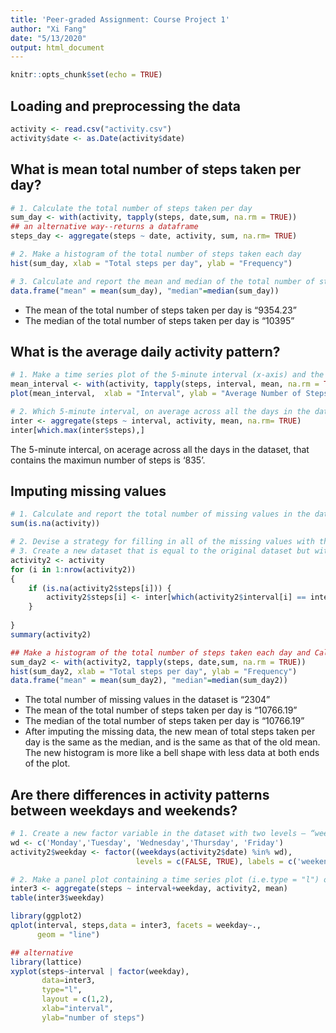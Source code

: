 ```yaml
---
title: 'Peer-graded Assignment: Course Project 1'
author: "Xi Fang"
date: "5/13/2020"
output: html_document
---
```


```r
knitr::opts_chunk$set(echo = TRUE)
```

## Loading and preprocessing the data
```r
activity <- read.csv("activity.csv")
activity$date <- as.Date(activity$date)
```

## What is mean total number of steps taken per day?
```r
# 1. Calculate the total number of steps taken per day
sum_day <- with(activity, tapply(steps, date,sum, na.rm = TRUE)) 
## an alternative way--returns a dataframe
steps_day <- aggregate(steps ~ date, activity, sum, na.rm= TRUE)

# 2. Make a histogram of the total number of steps taken each day
hist(sum_day, xlab = "Total steps per day", ylab = "Frequency")

# 3. Calculate and report the mean and median of the total number of steps taken per day
data.frame("mean" = mean(sum_day), "median"=median(sum_day))
```
* The mean of the total number of steps taken per day is “9354.23”
* The median of the total number of steps taken per day is “10395”


## What is the average daily activity pattern?
```r
# 1. Make a time series plot of the 5-minute interval (x-axis) and the average number of steps taken, averaged across all days (y-axis)
mean_interval <- with(activity, tapply(steps, interval, mean, na.rm = TRUE))
plot(mean_interval,  xlab = "Interval", ylab = "Average Number of Steps", type = "l" )

# 2. Which 5-minute interval, on average across all the days in the dataset, contains the maximum number of steps?
inter <- aggregate(steps ~ interval, activity, mean, na.rm= TRUE)
inter[which.max(inter$steps),]
```
The 5-minute intercal, on acerage across all the days in the dataset, that contains the maximun number of steps is '835'.

## Imputing missing values
```r
# 1. Calculate and report the total number of missing values in the dataset (i.e. the total number of rows with NA)
sum(is.na(activity))

# 2. Devise a strategy for filling in all of the missing values with the mean for that interval in the dataset. 
# 3. Create a new dataset that is equal to the original dataset but with the missing data filled in.
activity2 <- activity
for (i in 1:nrow(activity2)) 
{ 
    if (is.na(activity2$steps[i])) {
        activity2$steps[i] <- inter[which(activity2$interval[i] == inter$interval),]$steps
    }
    
}
summary(activity2)

## Make a histogram of the total number of steps taken each day and Calculate and report the mean and median total number of steps taken per day.
sum_day2 <- with(activity2, tapply(steps, date,sum, na.rm = TRUE))
hist(sum_day2, xlab = "Total steps per day", ylab = "Frequency")
data.frame("mean" = mean(sum_day2), "median"=median(sum_day2))
```
* The total number of missing values in the dataset is “2304”
* The mean of the total number of steps taken per day is “10766.19”
* The median of the total number of steps taken per day is “10766.19”
* After imputing the missing data, the new mean of total steps taken per day is the same as the median, and is the same as that of the old mean. The new histogram is more like a bell shape with less data at both ends of the plot.


## Are there differences in activity patterns between weekdays and weekends?
```r
# 1. Create a new factor variable in the dataset with two levels – “weekday” and “weekend” indicating whether a given date is a weekday or weekend day.
wd <- c('Monday','Tuesday', 'Wednesday','Thursday', 'Friday')
activity2$weekday <- factor((weekdays(activity2$date) %in% wd),
                            levels = c(FALSE, TRUE), labels = c('weekend','weekay'))

# 2. Make a panel plot containing a time series plot (i.e.type = "l") of the 5-minute interval (x-axis) and the average number of steps taken, averaged across all weekday days or weekend days (y-axis).
inter3 <- aggregate(steps ~ interval+weekday, activity2, mean)
table(inter3$weekday)

library(ggplot2)
qplot(interval, steps,data = inter3, facets = weekday~.,
      geom = "line")

## alternative
library(lattice)
xyplot(steps~interval | factor(weekday),
       data=inter3,
       type="l",
       layout = c(1,2),
       xlab="interval",
       ylab="number of steps")

```